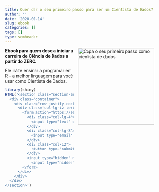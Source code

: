 ```yaml
---
title: Quer dar o seu primeiro passo para ser um Cientista de Dados?
author: ''
date: '2020-01-14'
slug: ebook
categories: []
tags: []
type: semheader
---
```

<img src="https://www.luisotavio.pro/r-ciencia-de-dados/imagens/capa_livro.png" height="250" alt="Capa o seu primeiro passo como cientista de dados" align="right" style="margin: 0 1em 0 1em" />

**Ebook para quem deseja iniciar a carreira de Ciência de Dados a partir do ZERO.** 

Ele irá te ensinar a programar em R - a melhor linguagem para você usar como Cientista de Dados.
```r
library(shiny)
HTML('<section class="section-sm pb-0">
  <div class="container">
    <div class="row justify-content-center">
      <div class="col-lg-12 text-center">
        <form action="https://sendy.gurudocartola.com/subscribe" method="POST" class="row">
          <div class="col-lg-4">
            <input type="text" class="form-control mb-3" id="name" name="name" placeholder="seu nome">
          </div>
          <div class="col-lg-8">
            <input type="email" class="form-control mb-5" id="email" name="email" placeholder="seu melhor e-mail">
          </div>
          <div class="col-12">
            <button type="submit" class="btn btn-primary">RECEBER O SEU LIVRO!</button>
          </div>
          <input type="hidden" name="list" value="8jYxnvMSam7MdqVEkq9DpQ"/>
	        <input type="hidden" name="subform" value="yes"/>
        </form>
      </div>
    </div>
  </div>
</section>')
```

